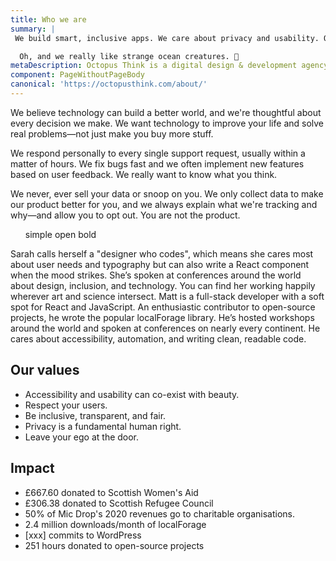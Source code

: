 ```yaml
---
title: Who we are
summary: |
 We build smart, inclusive apps. We care about privacy and usability. Our ethics are non-negotiable.

  Oh, and we really like strange ocean creatures. 🐙
metaDescription: Octopus Think is a digital design & development agency based in Scotland and Portugal.
component: PageWithoutPageBody
canonical: 'https://octopusthink.com/about/'
---
```





<Panel gridTablet="1fr 1fr 1fr">

<IllustratedPoint label="We care" metadata="Empathy" illustration={CareIllustration} small>

We believe technology can build a better world, and we're thoughtful about every decision we make. We want technology to improve your life and solve real problems—not just make you buy more stuff.

</IllustratedPoint>

<IllustratedPoint label="We listen" metadata="Support" illustration={ListenIllustration}>

We respond personally to every single support request, usually within a matter of hours. We fix bugs fast and we often implement new features based on user feedback. We really want to know what you think.

</IllustratedPoint>

<IllustratedPoint label="We respect you" metadata="Privacy" illustration={PrivacyIllustration}>

We never, ever sell your data or snoop on you. We only collect data to make our product better for you, and we always explain what we're tracking and why—and allow you to opt out. You are not the product.

</IllustratedPoint>


</Panel>

<Panel dark>

<ul>
<StrikeOut strikeoutText="clever"> 
simple
</StrikeOut>

<StrikeOut strikeoutText="exclusive"> 
open
</StrikeOut>

<StrikeOut strikeoutText="conservative"> 
bold
</StrikeOut>
</ul>

</Panel>



<Panel gridTablet="1fr 1fr">
  <IllustratedPoint
    label="Sarah London Semark"
    metadata="Chief Design Octopus"
    photo="sarah-serious.jpg"
    photoAlt="Two photos of Sarah: one looking serious, one sticking out her tongue."
    photoHover="sarah-silly.jpg"
  >
    <Paragraph>
      Sarah calls herself a "designer who codes", which means she cares most about user needs and
      typography but can also write a React component when the mood strikes. She’s spoken at
      conferences around the world about design, inclusion, and technology. You can find her working
      happily wherever art and science intersect.
    </Paragraph>
  </IllustratedPoint>
  <IllustratedPoint
    label="Matthew Riley MacPherson"
    metadata="Chief Technical Octopus"
    photo="matt-serious.jpg"
    photoAlt="Two photos of Matt: one serious, looking out a window, and one in which he is being eaten by a stuffed shark and looking silly."
    photoHover="matt-silly.jpg"
  >
    <Paragraph>
      Matt is a full-stack developer with a soft spot for React and JavaScript. An enthusiastic
      contributor to open-source projects, he wrote the popular localForage library. He’s hosted
      workshops around the world and spoken at conferences on nearly every continent. He cares about
      accessibility, automation, and writing clean, readable code.
    </Paragraph>
  </IllustratedPoint>
</Panel>

<Panel dark>

## Our values

- Accessibility and usability can co-exist with beauty.
- Respect your users.
- Be inclusive, transparent, and fair.
- Privacy is a fundamental human right.
- Leave your ego at the door.

</Panel>

<Panel>

## Impact

- £667.60 donated to Scottish Women's Aid
- £306.38 donated to Scottish Refugee Council
- 50% of Mic Drop's 2020 revenues go to charitable organisations.
- 2.4 million downloads/month of localForage
- [xxx] commits to WordPress
- 251 hours donated to open-source projects

</Panel>
